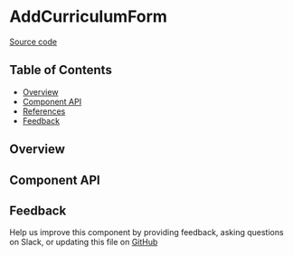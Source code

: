 
<Meta title="MDX/AddCurriculumForm" of={stories} />

# AddCurriculumForm

[Source code](https://github.com/leemonade/bubbles/tree/main/packages/components/leemons/curriculum/new/AddCurriculumForm/AddCurriculumForm/AddCurriculumForm.mdx)

## Table of Contents

- [Overview](#overview)
- [Component API](#component-api)
- [References](#references)
- [Feedback](#feedback)

## Overview

<Primary />

## Component API

<Controls />

## Feedback

Help us improve this component by providing feedback, asking questions on Slack, or updating this file on
[GitHub](https://github.com/leemonade/bubbles/edit/main/packages/components/leemons/curriculum/new/AddCurriculumForm/AddCurriculumForm.mdx)
